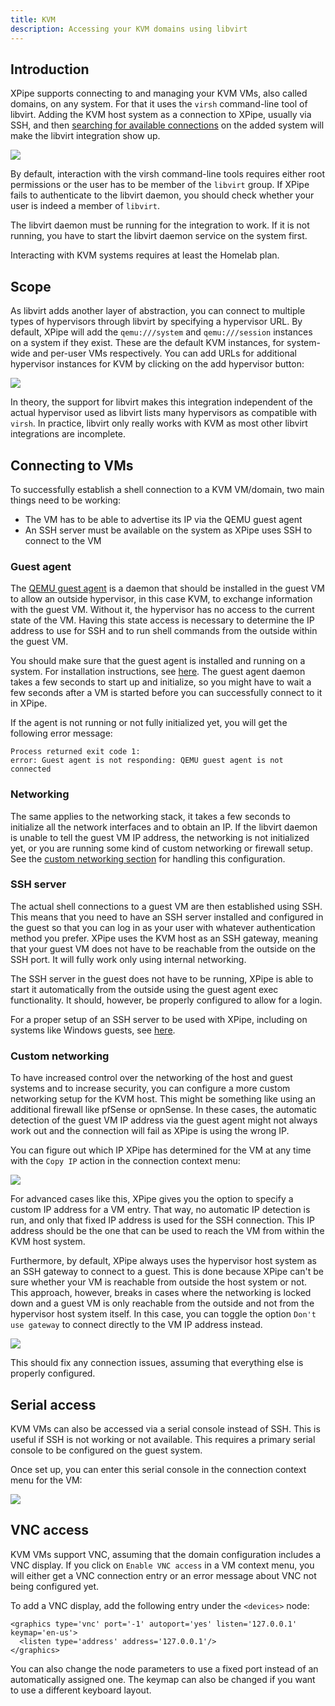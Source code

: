 ```yaml
---
title: KVM
description: Accessing your KVM domains using libvirt
---
```


## Introduction

XPipe supports connecting to and managing your KVM VMs, also called domains, on any system. For that it uses the `virsh` command-line tool of libvirt. Adding the KVM host system as a connection to XPipe, usually via SSH, and then [searching for available connections](/guide/connection-search) on the added system will make the libvirt integration show up.

![](/images/kvm.png)

By default, interaction with the virsh command-line tools requires either root permissions or the user has to be member of the `libvirt` group. If XPipe fails to authenticate to the libvirt daemon, you should check whether your user is indeed a member of `libvirt`.

The libvirt daemon must be running for the integration to work. If it is not running, you have to start the libvirt daemon service on the system first.

<Callout type="info">Interacting with KVM systems requires at least the Homelab plan.</Callout>

## Scope

As libvirt adds another layer of abstraction, you can connect to multiple types of hypervisors through libvirt by specifying a hypervisor URL. By default, XPipe will add the `qemu:///system` and `qemu:///session` instances on a system if they exist. These are the default KVM instances, for system-wide and per-user VMs respectively. You can add URLs for additional hypervisor instances for KVM by clicking on the add hypervisor button:

![](/images/kvm-add.png)

In theory, the support for libvirt makes this integration independent of the actual hypervisor used as libvirt lists many hypervisors as compatible with `virsh`. In practice, libvirt only really works with KVM as most other libvirt integrations are incomplete.

## Connecting to VMs

To successfully establish a shell connection to a KVM VM/domain, two main things need to be working:
- The VM has to be able to advertise its IP via the QEMU guest agent
- An SSH server must be available on the system as XPipe uses SSH to connect to the VM

### Guest agent

The [QEMU guest agent](https://wiki.libvirt.org/Qemu_guest_agent.html) is a daemon that should be installed in the guest VM to allow an outside hypervisor, in this case KVM, to exchange information with the guest VM. Without it, the hypervisor has no access to the current state of the VM. Having this state access is necessary to determine the IP address to use for SSH and to run shell commands from the outside within the guest VM.

You should make sure that the guest agent is installed and running on a system. For installation instructions, see [here](https://wiki.libvirt.org/Qemu_guest_agent.html). The guest agent daemon takes a few seconds to start up and initialize, so you might have to wait a few seconds after a VM is started before you can successfully connect to it in XPipe.

If the agent is not running or not fully initialized yet, you will get the following error message:

```
Process returned exit code 1:
error: Guest agent is not responding: QEMU guest agent is not connected
```

### Networking

The same applies to the networking stack, it takes a few seconds to initialize all the network interfaces and to obtain an IP. If the libvirt daemon is unable to tell the guest VM IP address, the networking is not initialized yet, or you are running some kind of custom networking or firewall setup. See the [custom networking section](#custom-networking) for handling this configuration.

### SSH server

The actual shell connections to a guest VM are then established using SSH. This means that you need to have an SSH server installed and configured in the guest so that you can log in as your user with whatever authentication method you prefer. XPipe uses the KVM host as an SSH gateway, meaning that your guest VM does not have to be reachable from the outside on the SSH port. It will fully work only using internal networking.

The SSH server in the guest does not have to be running, XPipe is able to start it automatically from the outside using the guest agent exec functionality. It should, however, be properly configured to allow for a login.

For a proper setup of an SSH server to be used with XPipe, including on systems like Windows guests, see [here](/guide/ssh#windows-ssh-servers).

### Custom networking

To have increased control over the networking of the host and guest systems and to increase security, you can configure a more custom networking setup for the KVM host. This might be something like using an additional firewall like pfSense or opnSense. In these cases, the automatic detection of the guest VM IP address via the guest agent might not always work out and the connection will fail as XPipe is using the wrong IP.

You can figure out which IP XPipe has determined for the VM at any time with the `Copy IP` action in the connection context menu:

![](/images/kvm-actions.png)

For advanced cases like this, XPipe gives you the option to specify a custom IP address for a VM entry. That way, no automatic IP detection is run, and only that fixed IP address is used for the SSH connection. This IP address should be the one that can be used to reach the VM from within the KVM host system.

Furthermore, by default, XPipe always uses the hypervisor host system as an SSH gateway to connect to a guest. This is done because XPipe can't be sure whether your VM is reachable from outside the host system or not. This approach, however, breaks in cases where the networking is locked down and a guest VM is only reachable from the outside and not from the hypervisor host system itself. In this case, you can toggle the option `Don't use gateway` to connect directly to the VM IP address instead.

![](/images/proxmox-advanced.png)

This should fix any connection issues, assuming that everything else is properly configured.

## Serial access

KVM VMs can also be accessed via a serial console instead of SSH. This is useful if SSH is not working or not available. This requires a primary serial console to be configured on the guest system.

Once set up, you can enter this serial console in the connection context menu for the VM:

![](/images/kvm-actions.png)

## VNC access

KVM VMs support VNC, assuming that the domain configuration includes a VNC display. If you click on `Enable VNC access` in a VM context menu, you will either get a VNC connection entry or an error message about VNC not being configured yet.

To add a VNC display, add the following entry under the `<devices>` node:

```
<graphics type='vnc' port='-1' autoport='yes' listen='127.0.0.1' keymap='en-us'>
  <listen type='address' address='127.0.0.1'/>
</graphics>
```

You can also change the node parameters to use a fixed port instead of an automatically assigned one. The keymap can also be changed if you want to use a different keyboard layout.
